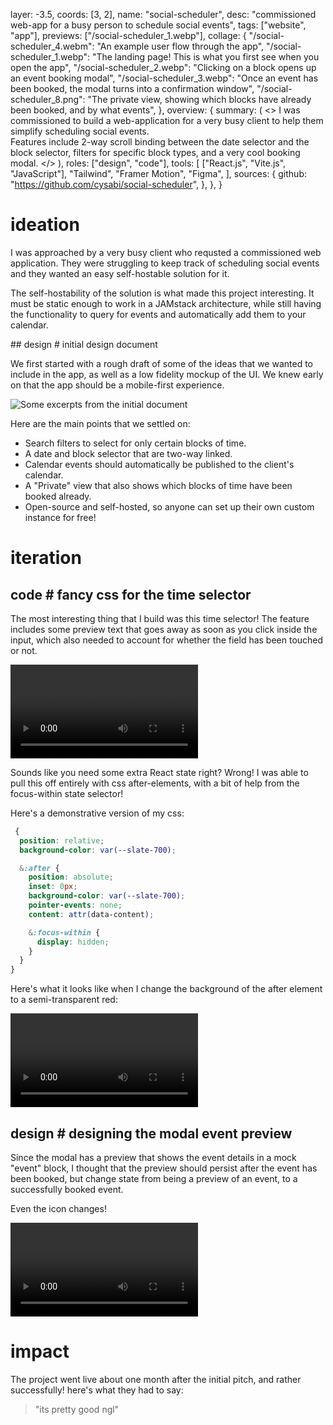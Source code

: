   layer: -3.5,
  coords: [3, 2],
  name: "social-scheduler",
  desc: "commissioned web-app for a busy person to schedule social events",
  tags: ["website", "app"],
  previews: ["/social-scheduler_1.webp"],
  collage: {
    "/social-scheduler_4.webm": "An example user flow through the app",
    "/social-scheduler_1.webp":
      "The landing page! This is what you first see when you open the app",
    "/social-scheduler_2.webp":
      "Clicking on a block opens up an event booking modal",
    "/social-scheduler_3.webp":
      "Once an event has been booked, the modal turns into a confirmation window",
    "/social-scheduler_8.png":
      "The private view, showing which blocks have already been booked, and by what events",
  },
  overview: {
    summary: (
      <>
        I was commissioned to build a web-application for a very busy client to
        help them simplify scheduling social events.
        <br class="mb-[1.2rem]" />
        Features include 2-way scroll binding between the date selector and the
        block selector, filters for specific block types, and a very cool
        booking modal.
      </>
    ),
    roles: ["design", "code"],
    tools: [
      ["React.js", "Vite.js", "JavaScript"],
      "Tailwind",
      "Framer Motion",
      "Figma",
    ],
    sources: {
      github: "https://github.com/cysabi/social-scheduler",
    },
  },
}

# ideation

I was approached by a very busy client who requsted a commissioned web application. They were struggling to keep track of scheduling social events and they wanted an easy self-hostable solution for it.

The self-hostability of the solution is what made this project interesting. It must be static enough to work in a JAMstack architecture, while still having the functionality to query for events and automatically add them to your calendar.

<Topic design>
## design # initial design document

We first started with a rough draft of some of the ideas that we wanted to include in the app, as well as a low fidelity mockup of the UI. We knew early on that the app should be a mobile-first experience.

![Some excerpts from the initial document](/social-scheduler_10.png|/social-scheduler_9.png)

</Topic>

Here are the main points that we settled on:

- Search filters to select for only certain blocks of time.
- A date and block selector that are two-way linked.
- Calendar events should automatically be published to the client's calendar.
- A "Private" view that also shows which blocks of time have been booked already.
- Open-source and self-hosted, so anyone can set up their own custom instance for free!

# iteration

<Topic code>

## code # fancy css for the time selector

The most interesting thing that I build was this time selector! The feature includes some preview text that goes away as soon as you click inside the input, which also needed to account for whether the field has been touched or not.

![](/social-scheduler_6.webm)

Sounds like you need some extra React state right? Wrong! I was able to pull this off entirely with css after-elements, with a bit of help from the focus-within state selector!

Here's a demonstrative version of my css:

```scss
 {
  position: relative;
  background-color: var(--slate-700);

  &:after {
    position: absolute;
    inset: 0px;
    background-color: var(--slate-700);
    pointer-events: none;
    content: attr(data-content);

    &:focus-within {
      display: hidden;
    }
  }
}
```

Here's what it looks like when I change the background of the after element to a semi-transparent red:

![](/social-scheduler_7.webm)

</Topic>

<Topic design>

## design # designing the modal event preview

Since the modal has a preview that shows the event details in a mock "event" block,
I thought that the preview should persist after the event has been booked, but change state from being a preview of an event, to a successfully booked event.

Even the icon changes!

![](/social-scheduler_5.webm)

</Topic>

# impact

The project went live about one month after the initial pitch, and rather successfully! here's what they had to say:

> <span class="text-xl lowercase italic">"its pretty good ngl"</span>
